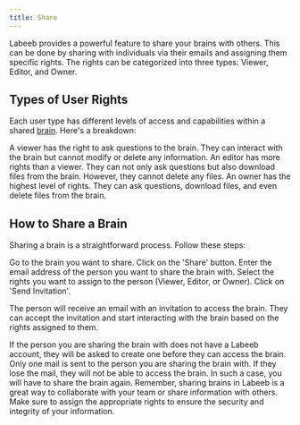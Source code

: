 ```yaml
---
title: Share
---
```


Labeeb provides a powerful feature to share your brains with others. This can be done by sharing with individuals via their emails and assigning them specific rights. The rights can be categorized into three types: Viewer, Editor, and Owner.

## Types of User Rights

Each user type has different levels of access and capabilities within a shared [brain](/getting-started/brain). Here's a breakdown:

<CardGroup cols={3}>
<Card title="Viewer" icon="eye">
A viewer has the right to ask questions to the brain. They can interact with the brain but cannot modify or delete any information.
</Card>

<Card title="Editor" icon="pen">
An editor has more rights than a viewer. They can not only ask questions but also download files from the brain. However, they cannot delete any files.
</Card>

<Card title="Owner" icon="user-crown">
An owner has the highest level of rights. They can ask questions, download files, and even delete files from the brain.
</Card>
</CardGroup>

## How to Share a Brain

Sharing a brain is a straightforward process. Follow these steps:

<Steps>
<Step title="Step 1">
Go to the brain you want to share.
</Step>

<Step title="Step 2">
Click on the 'Share' button.
</Step>

<Step title="Step 3">
Enter the email address of the person you want to share the brain with.
</Step>

<Step title="Step 4">
Select the rights you want to assign to the person (Viewer, Editor, or Owner).
</Step>

<Step title="Step 5">
Click on 'Send Invitation'.
</Step>
</Steps>

The person will receive an email with an invitation to access the brain. They can accept the invitation and start interacting with the brain based on the rights assigned to them.

<Tip>
If the person you are sharing the brain with does not have a Labeeb account, they will be asked to create one before they can access the brain.
</Tip>
<Warning>
Only one mail is sent to the person you are sharing the brain with. If they lose the mail, they will not be able to access the brain. In such a case, you will have to share the brain again.
</Warning>
<Info>
Remember, sharing brains in Labeeb is a great way to collaborate with your team or share information with others. Make sure to assign the appropriate rights to ensure the security and integrity of your information.
</Info>
